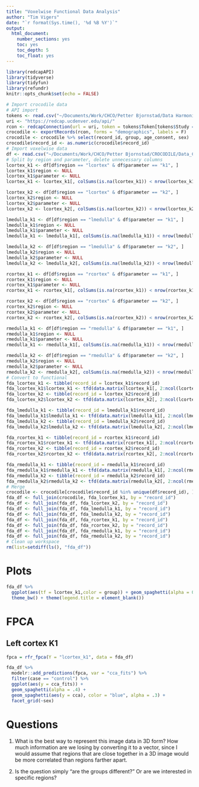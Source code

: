 ```yaml
---
title: "Voxelwise Functional Data Analysis"
author: "Tim Vigers"
date: "`r format(Sys.time(), '%d %B %Y')`"
output:
  html_document:
    number_sections: yes
    toc: yes
    toc_depth: 5
    toc_float: yes
---
```


```r
library(redcapAPI)
library(tidyverse)
library(tidyfun)
library(refundr)
knitr::opts_chunk$set(echo = FALSE)
```

```r
# Import crocodile data
# API import
tokens <- read.csv("~/Documents/Work/CHCO/Petter Bjornstad/Data Harmonization/api_tokens.csv")
uri <- "https://redcap.ucdenver.edu/api/"
rcon <- redcapConnection(url = uri, token = tokens$Token[tokens$Study == "CROCODILE"])
crocodile <- exportRecords(rcon, forms = "demographics", labels = F)
crocodile <- crocodile %>% select(record_id, group, age_consent, sex)
crocodile$record_id <- as.numeric(crocodile$record_id)
# Import voxelwise data
df <- read.csv("~/Documents/Work/CHCO/Petter Bjornstad/CROCODILE/Data_Cleaned/voxelwise_rows.csv")
# Split by region and parameter, delete unnecessary columns
lcortex_k1 <- df[df$region == "lcortex" & df$parameter == "k1", ]
lcortex_k1$region <- NULL
lcortex_k1$parameter <- NULL
lcortex_k1 <- lcortex_k1[, colSums(is.na(lcortex_k1)) < nrow(lcortex_k1)]

lcortex_k2 <- df[df$region == "lcortex" & df$parameter == "k2", ]
lcortex_k2$region <- NULL
lcortex_k2$parameter <- NULL
lcortex_k2 <- lcortex_k2[, colSums(is.na(lcortex_k2)) < nrow(lcortex_k2)]

lmedulla_k1 <- df[df$region == "lmedulla" & df$parameter == "k1", ]
lmedulla_k1$region <- NULL
lmedulla_k1$parameter <- NULL
lmedulla_k1 <- lmedulla_k1[, colSums(is.na(lmedulla_k1)) < nrow(lmedulla_k1)]

lmedulla_k2 <- df[df$region == "lmedulla" & df$parameter == "k2", ]
lmedulla_k2$region <- NULL
lmedulla_k2$parameter <- NULL
lmedulla_k2 <- lmedulla_k2[, colSums(is.na(lmedulla_k2)) < nrow(lmedulla_k2)]

rcortex_k1 <- df[df$region == "rcortex" & df$parameter == "k1", ]
rcortex_k1$region <- NULL
rcortex_k1$parameter <- NULL
rcortex_k1 <- rcortex_k1[, colSums(is.na(rcortex_k1)) < nrow(rcortex_k1)]

rcortex_k2 <- df[df$region == "rcortex" & df$parameter == "k2", ]
rcortex_k2$region <- NULL
rcortex_k2$parameter <- NULL
rcortex_k2 <- rcortex_k2[, colSums(is.na(rcortex_k2)) < nrow(rcortex_k2)]

rmedulla_k1 <- df[df$region == "rmedulla" & df$parameter == "k1", ]
rmedulla_k1$region <- NULL
rmedulla_k1$parameter <- NULL
rmedulla_k1 <- rmedulla_k1[, colSums(is.na(rmedulla_k1)) < nrow(rmedulla_k1)]

rmedulla_k2 <- df[df$region == "rmedulla" & df$parameter == "k2", ]
rmedulla_k2$region <- NULL
rmedulla_k2$parameter <- NULL
rmedulla_k2 <- rmedulla_k2[, colSums(is.na(rmedulla_k2)) < nrow(rmedulla_k2)]
# Convert to functional
fda_lcortex_k1 <- tibble(record_id = lcortex_k1$record_id)
fda_lcortex_k1$lcortex_k1 <- tfd(data.matrix(lcortex_k1[, 2:ncol(lcortex_k1)]))
fda_lcortex_k2 <- tibble(record_id = lcortex_k2$record_id)
fda_lcortex_k2$lcortex_k2 <- tfd(data.matrix(lcortex_k2[, 2:ncol(lcortex_k2)]))

fda_lmedulla_k1 <- tibble(record_id = lmedulla_k1$record_id)
fda_lmedulla_k1$lmedulla_k1 <- tfd(data.matrix(lmedulla_k1[, 2:ncol(lmedulla_k1)]))
fda_lmedulla_k2 <- tibble(record_id = lmedulla_k2$record_id)
fda_lmedulla_k2$lmedulla_k2 <- tfd(data.matrix(lmedulla_k2[, 2:ncol(lmedulla_k2)]))

fda_rcortex_k1 <- tibble(record_id = rcortex_k1$record_id)
fda_rcortex_k1$rcortex_k1 <- tfd(data.matrix(rcortex_k1[, 2:ncol(rcortex_k1)]))
fda_rcortex_k2 <- tibble(record_id = rcortex_k2$record_id)
fda_rcortex_k2$rcortex_k2 <- tfd(data.matrix(rcortex_k2[, 2:ncol(rcortex_k2)]))

fda_rmedulla_k1 <- tibble(record_id = rmedulla_k1$record_id)
fda_rmedulla_k1$rmedulla_k1 <- tfd(data.matrix(rmedulla_k1[, 2:ncol(rmedulla_k1)]))
fda_rmedulla_k2 <- tibble(record_id = rmedulla_k2$record_id)
fda_rmedulla_k2$rmedulla_k2 <- tfd(data.matrix(rmedulla_k2[, 2:ncol(rmedulla_k2)]))
# Merge
crocodile <- crocodile[crocodile$record_id %in% unique(df$record_id), ]
fda_df <- full_join(crocodile, fda_lcortex_k1, by = "record_id")
fda_df <- full_join(fda_df, fda_lcortex_k2, by = "record_id")
fda_df <- full_join(fda_df, fda_lmedulla_k1, by = "record_id")
fda_df <- full_join(fda_df, fda_lmedulla_k2, by = "record_id")
fda_df <- full_join(fda_df, fda_rcortex_k1, by = "record_id")
fda_df <- full_join(fda_df, fda_rcortex_k2, by = "record_id")
fda_df <- full_join(fda_df, fda_rmedulla_k1, by = "record_id")
fda_df <- full_join(fda_df, fda_rmedulla_k2, by = "record_id")
# Clean up workspace
rm(list=setdiff(ls(), "fda_df"))
```

# Plots

```r
fda_df %>% 
  ggplot(aes(tf = lcortex_k1,color = group)) + geom_spaghetti(alpha = 0.5) +
  theme_bw() + theme(legend.title = element_blank())
```

# FPCA

## Left cortex K1

```r
fpca = rfr_fpca(Y = "lcortex_k1", data = fda_df)

fda_df %>% 
  modelr::add_predictions(fpca, var = "cca_fits") %>% 
  filter(case == "control") %>% 
  ggplot(aes(y = cca_fits)) + 
  geom_spaghetti(alpha = .4) + 
  geom_spaghetti(aes(y = cca), color = "blue", alpha = .3) + 
  facet_grid(~sex)
```

# Questions

1. What is the best way to represent this image data in 3D form? How much information are we losing by converting it to a vector, since I would assume that regions that are close together in a 3D image would be more correlated than regions farther apart.

2. Is the question simply "are the groups different?" Or are we interested in specific regions?

